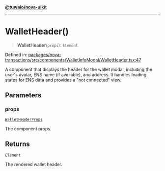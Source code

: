[**@tuwaio/nova-uikit**](../../../README.md)

***

# WalletHeader()

> **WalletHeader**(`props`): `Element`

Defined in: [packages/nova-transactions/src/components/WalletInfoModal/WalletHeader.tsx:47](https://github.com/TuwaIO/nova-uikit/blob/b72145a1f64f5b4f5f0fedbaf7f0792427229acd/packages/nova-transactions/src/components/WalletInfoModal/WalletHeader.tsx#L47)

A component that displays the header for the wallet modal, including the user's avatar,
ENS name (if available), and address. It handles loading states for ENS data and
provides a "not connected" view.

## Parameters

### props

[`WalletHeaderProps`](../interfaces/WalletHeaderProps.md)

The component props.

## Returns

`Element`

The rendered wallet header.
